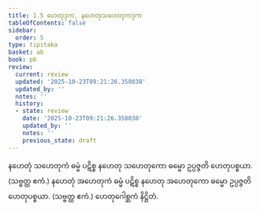 ```yaml
---
title: 1.5 ဟေတုဒုက, နဟေတုသဟေတုကဒုက
tableOfContents: false
sidebar:
  order: 5
type: tipitaka
basket: ab
book: p6
review:
  current: review
  updated: '2025-10-23T09:21:26.358038'
  updated_by: ''
  notes: ''
  history:
  - state: review
    date: '2025-10-23T09:21:26.358038'
    updated_by: ''
    notes: ''
    previous_state: draft
---
```



<ReviewStatus review={frontmatter.review} showDetails={true} />

<HypothesisAnnotation frontmatter={frontmatter} />

<DynamicBreadcrumb />

<Division number="19" book="p6" e="ch" v="39" p="43">

<Paragraph number="46" book="p6">
နဟေတုံ သဟေတုကံ ဓမ္မံ ပဋိစ္စ နဟေတု သဟေတုကော ဓမ္မော ဥပ္ပဇ္ဇတိ ဟေတုပစ္စယာ. (သဗ္ဗတ္ထ ဧကံ.)
</Paragraph>

<Paragraph number="47" book="p6">
နဟေတုံ အဟေတုကံ ဓမ္မံ ပဋိစ္စ နဟေတု အဟေတုကော ဓမ္မော ဥပ္ပဇ္ဇတိ ဟေတုပစ္စယာ. (သဗ္ဗတ္ထ ဧကံ.)

</Paragraph>
</Division>

<Paragraph number="48" type="center" book="p6">
ဟေတုဂေါစ္ဆကံ နိဋ္ဌိတံ.
</Paragraph>